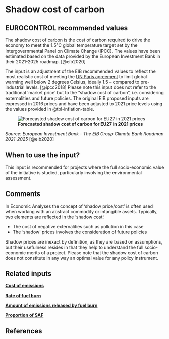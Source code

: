 # Shadow cost of carbon

## EUROCONTROL recommended values

The shadow cost of carbon is the cost of carbon required to drive the economy to meet the 1.5°C global temperature target set by the Intergovernmental Panel on Climate Change (IPCC). The values have been estimated based on the data provided by the European Investment Bank in their 2021-2025 roadmap. [@eib2020]

The input is an adjustment of the EIB recommended values to reflect the most realistic cost of meeting the [UN Paris agreement](https://unfccc.int/process-and-meetings/the-paris-agreement/the-paris-agreement) to limit global warming well below 2 degrees Celsius, ideally 1.5 -- compared to pre-industrial levels. [@ipcc2018] Please note this input does not refer to the traditional 'market price' but to the "shadow cost of carbon", i.e. considering externalities and future policies. The original EIB proposed inputs are expressed in 2016 prices and have been adjusted to 2021 price levels using the values provided in @tbl-inflation-table.

![**Forecasted shadow cost of carbon for EU27 in 2021 prices**](figures/cost_of_carbon.png){#cost-of-carbon}

*Source: European Investment Bank - The EIB Group Climate Bank Roadmap 2021-2025* [@eib2020]

## When to use the input?

This input is recommended for projects where the full socio-economic value of the initiative is studied, particularly involving the environmental assessment.

## Comments

In Economic Analyses the concept of 'shadow price/cost' is often used when working with an abstract commodity or intangible assets. Typically, two elements are reflected in the 'shadow cost':

* The cost of negative externalities such as pollution in this case
* The 'shadow' prices involves the consideration of future policies

Shadow prices are inexact by definition, as they are based on assumptions, but their usefulness resides in that they help to understand the full socio-economic merits of a project. Please note that the shadow cost of carbon does not constitute in any way an optimal value for any policy instrument.

## Related inputs

[**Cost of emissions**](#cost_of_emissions)

[**Rate of fuel burn**](#rate_of_fuel_burn)

[**Amount of emissions released by fuel burn**](#amount_of_emissions_released_by_fuel_burn)

[**Proportion of SAF**](#proportion_of_saf)

## References
